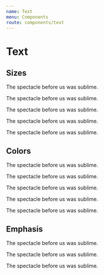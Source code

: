 ```yaml
---
name: Text
menu: Components
route: components/text
---
```


# Text

## Sizes

<div className="mb-12">
  <p className="text-color-neutral--high text-xl">
    The spectacle before us was sublime.
  </p>
  <p className="text-color-neutral--high text-lg">
    The spectacle before us was sublime.
  </p>
  <p className="text-color-neutral--high text-base">
    The spectacle before us was sublime.
  </p>
  <p className="text-color-neutral--high text-sm">
    The spectacle before us was sublime.
  </p>
  <p className="text-color-neutral--high text-xs">
    The spectacle before us was sublime.
  </p>
</div>

## Colors

<div className="mb-12">
  <p className="text-color-neutral--high text-base">
    The spectacle before us was sublime.
  </p>
  <p className="text-color-primary--high text-base">
    The spectacle before us was sublime.
  </p>
  <p className="text-color-success--high text-base">
    The spectacle before us was sublime.
  </p>
  <p className="text-color-warning--high text-base">
    The spectacle before us was sublime.
  </p>
  <p className="text-color-danger--high text-base">
    The spectacle before us was sublime.
  </p>
</div>

## Emphasis

<div className="mb-12">
  <p className="text-color-neutral--high text-base">
    The spectacle before us was sublime.
  </p>
  <p className="text-color-neutral--medium text-base">
    The spectacle before us was sublime.
  </p>
  <p className="text-color-neutral--low text-base">
    The spectacle before us was sublime.
  </p>
</div>
